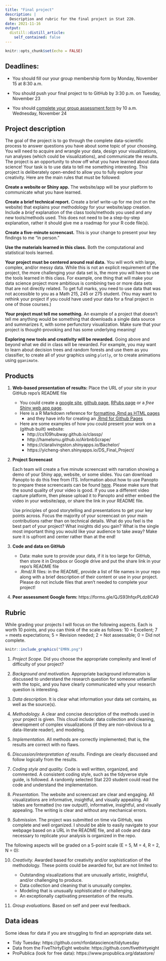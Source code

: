```yaml
---
title: "Final project"
description: |
  Description and rubric for the final project in Stat 220.
date: 2021-11-16
output:
  distill::distill_article:
    self_contained: false
---
```



```r
knitr::opts_chunk$set(echo = FALSE)
```

## Deadlines: 

- You should fill our your group membership form by Monday, November 15 at 8:30 a.m.

- You should push your final project to to GitHub by 3:30 p.m. on Tuesday, November 23

- You should [complete your group assessment form](https://forms.gle/QJS93hfqxPLdz8CA9) by 10 a.m. Wednesday, November 24

## Project description

The goal of the project is to go through the complete data-scientific process to answer questions you have about some topic of your choosing. You will need to acquire and wrangle your data, design your visualizations, run analyses (which could be visualizations), and communicate the results. The project is an opportunity to show off what you have learned about data science! Your task is to use data to tell me something interesting. This project is deliberately open-ended to allow you to fully explore your creativity. Here are the main rules that must be followed:

**Create a website or Shiny app.** The website/app will be your platform to communicate what you have learned.

**Create a brief technical report.** Create a brief write-up for me (not on the website) that explains your methodology for your website/app creation. Include a *brief* explanation of the class tools/methods you used and any new tools/methods used. This does not need to be a step-by-step explanation, rather it should give me a roadmap for your R code file(s).

**Create a five-minute screencast.** This is your change to present your key findings to me "in person."

**Use the materials learned in this class.** Both the computational and statistical tools learned.

**Your project must be centered around real data.** You will work with large, complex, and/or messy data. While this is not an explicit requirement of the project, the more challenging your data set is, the more you will have to use the tools learned in this class. For example, one thing that will make your data science project more ambitious is combining two or more data sets that are not directly related. To get full marks, you need to use data that was not accessible to you as a Math 215, 245 or 275 student. (You may want to rethink your project if you could have used your data for a final project in one of those courses.)

**Your project must tell me something.** An example of a project that doesn't tell me anything would be something that downloads a single data source and summarizes it, with some perfunctory visualization. Make sure that your project is thought-provoking and has some underlying meaning!

**Exploring new tools and creativity will be rewarded.** Going above and beyond what we did in class will be rewarded. For example, you may want to learn about decision trees and random forests and use them as you classifier, to create all of your graphics using `plotly`, or to create animations using `gganimate`.


## Products

1. **Web-based presentation of results:** Place the URL of your site in your GitHub repo's README file 
    - You could create a [google site](https://sites.google.com/a/carleton.edu?pli=1), [github page](https://pages.github.com/), [RPubs page](https://rpubs.com/) or a *free* [Shiny web app page](https://www.shinyapps.io/).  
    - Here is a R Markdown reference for [formatting .Rmd as HTML pages](https://bookdown.org/yihui/rmarkdown/rmarkdown-site.html#a-simple-example)
        - and they have info for creating an [.Rmd for Github Pages](https://resources.github.com/whitepapers/github-and-rstudio/)
    - Here are some examples of how you could present your work on a (github built) website:
        - http://cs109hubway.github.io/classp/
        - http://hamelsmu.github.io/AirbnbScrape/
        - https://claralivingston.shinyapps.io/Bachelor/
        - https://yicheng-shen.shinyapps.io/DS_Final_Project/

3. **Project Screencast**

    Each team will create a five minute screencast with narration showing a demo of your Shiny app, website, or some slides. You can download Panopto to do this free from ITS. Information about how to use Panopto to prepare these screencasts can be found [here](https://apps.carleton.edu/campus/its/services/learning/lecture-capture/). Please make sure that the sound quality of your video is good. If you use a different video capture platform, then please upload it to Panopto and either embed the video in your website/app, or share the link in your README file.
    
    Use principles of good storytelling and presentations to get your key points across. Focus the majority of your screencast on your main contributions rather than on technical details. What do you feel is the best part of your project? What insights did you gain? What is the single most important thing you would like your audience to take away? Make sure it is upfront and center rather than at the end!


4. **Code and data on GitHub**
    - Data: make sure to provide your data, if it is too large for GitHub, then store it in Dropbox or Google drive and put the share link in your repo's README file
    - .Rmd/.R files: in the README, provide a list of file names in your repo along with a brief description of their content or use in your project. Please do not include files that aren't needed to complete your project!
    
    
5. **Peer assessment Google form:** https://forms.gle/QJS93hfqxPLdz8CA9


## Rubric

While grading your projects I will focus on the following aspects. Each is worth 10 points, and you can think of the scale as follows: 10 = Excellent; 7 = meets expectations; 5 = Revision needed; 2 = Not assessable; 0 = Did not complete.

```r
knitr::include_graphics("EMRN.png")
```


1. *Project Scope.* Did you choose the appropriate complexity and level of difficulty of your project?

2. *Background and motivation.* Appropriate background information is discussed to understand the research question for someone unfamiliar with the topic, and you have clearly communicated why your research question is interesting.

3. *Data description.* It is clear what information your data set contains, as well as the source(s).

4. *Methodology.* A clear and concise description of the methods used in your project is given. This cloud include: data collection and cleaning, development of complex visualizations (if they are non-obvious to a data-literate reader), and modeling.

5. *Implementation.* All methods are correctly implemented; that is, the results are correct with no flaws.

6. *Discussion/interpretation of results.* Findings are clearly discussed and follow logically from the results.

7. *Coding style and quality.* Code is well written, organized, and commented. A consistent coding style, such as the tidyverse style guide, is followed. A randomly selected Stat 220 student could read the code and understand the implementation.

8. *Presentation.* The website and screencast are clear and engaging. All visualizations are informative, insightful, and visually appealing. All tables are formatted (no raw output!), informative, insightful, and visually appealing. The writing is clear and without any mechanical errors.

9. *Submission.* The project was submitted on time via GitHub, was complete and well organized. I should be able to easily navigate to your webpage based on a URL in the README file, and all code and data necessary to replicate your analysis is organized in the repo. 

The following aspects will be graded on a 5-point scale (E = 5, M = 4, R = 2, N = 0):

10. *Creativity.* Awarded based for creativity and/or sophistication of the methodology. These points could be awarded for, but are not limited to:

    * Outstanding visualizations that are unusually artistic, insightful,        and/or challenging to produce.
    * Data collection and cleaning that is unusually complex.
    * Modeling that is unusually sophisticated or challenging.
    * An exceptionally captivating presentation of the results.
    
11. *Group evaluations.* Based on self and peer eval feedback.


## Data ideas

Some ideas for data if you are struggling to find an appropriate data set.

- Tidy Tuesday: https://github.com/rfordatascience/tidytuesday
- Data from the FiveThirtyEight website: https://github.com/fivethirtyeight
- ProPublica (look for free data): https://www.propublica.org/datastore/